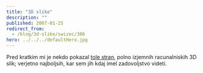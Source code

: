 ```yaml
---
title: "3D slike"
description: ""
published: 2007-01-25
redirect_from:
  - /blog/3d-slike/swizec/306
hero: ../../../defaultHero.jpg
---
```


Pred kratkim mi je nekdo pokazal [tole stran](http://hof.povray.org/), polno izjemnih racunalniskih 3D slik; verjetno najboljsih, kar sem jih kdaj imel zadovoljstvo videti.
